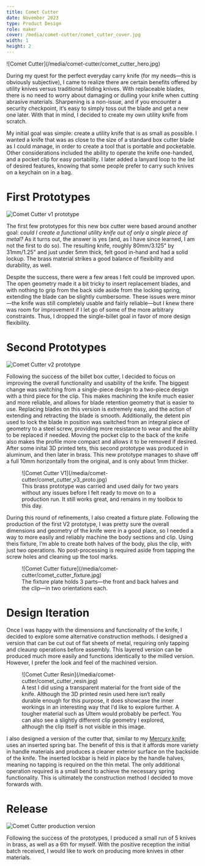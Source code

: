 ```yaml
---
title: Comet Cutter
date: November 2023
type: Product Design
role: maker
cover: /media/comet-cutter/comet_cutter_cover.jpg
width: 1
height: 2
---
```


<Full>
  ![Comet Cutter](/media/comet-cutter/comet_cutter_hero.jpg)
</Full>

During my quest for the perfect everyday carry knife (for my needs—this is obviously subjective), I came to realize there are certain benefits offered by utility knives versus traditional folding knives. With replaceable blades, there is no need to worry about damaging or dulling your knife when cutting abrasive materials. Sharpening is a non-issue, and if you encounter a security checkpoint, it&lsquo;s easy to simply toss out the blade and get a new one later. With that in mind, I decided to create my own utility knife from scratch.

My initial goal was simple: create a utility knife that is as small as possible. I wanted a knife that was as close to the size of a standard box cutter blade as I could manage, in order to create a tool that is portable and pocketable. Other considerations included the ability to operate the knife one-handed, and a pocket clip for easy portability. I later added a lanyard loop to the list of desired features, knowing that some people prefer to carry such knives on a keychain on in a bag.

# First Prototypes

![Comet Cutter v1 prototype](/media/comet-cutter/comet_cutter_v1_proto.jpg)

The first few prototypes for this new box cutter were based around another goal: _could I create a functional utility knife out of only a single piece of metal?_ As it turns out, the answer is yes (and, as I have since learned, I am not the first to do so). The resulting knife, roughly 80mm/3.125" by 31mm/1.25" and just under 5mm thick, felt good in-hand and had a solid lockup. The brass material strikes a good balance of flexibility and durability, as well.

Despite the success, there were a few areas I felt could be improved upon. The open geometry made it a bit tricky to insert replacement blades, and with nothing to grip from the back side aside from the locking spring, extending the blade can be slightly cumbersome. These issues were minor—the knife was still completely usable and fairly reliable—but I knew there was room for improvement if I let go of some of the more arbitrary constraints. Thus, I dropped the single-billet goal in favor of more design flexibility.

# Second Prototypes

![Comet Cutter v2 prototype](/media/comet-cutter/comet_cutter_v2_proto.jpg)

Following the success of the billet box cutter, I decided to focus on improving the overall functionality and usability of the knife. The biggest change was switching from a single-piece design to a two-piece design with a third piece for the clip. This makes machining the knife much easier and more reliable, and allows for blade retention geometry that is easier to use. Replacing blades on this version is extremely easy, and the action of extending and retracting the blade is smooth. Additionally, the detent pin used to lock the blade in position was switched from an integral piece of geometry to a steel screw, providing more resistance to wear and the ability to be replaced if needed. Moving the pocket clip to the back of the knife also makes the profile more compact and allows it to be removed if desired. After some inital 3D printed tets, this second prototype was produced in aluminum, and then later in brass. This new prototype manages to shave off a full 10mm horizontally from the original, and is only about 1mm thicker.

<Figure>
  ![Comet Cutter V1](/media/comet-cutter/comet_cutter_v3_proto.jpg)
  <figcaption>
    This brass prototype was carried and used daily for two years without any issues before I felt ready to move on to a production run. It still works great, and remains in my toolbox to this day.
  </figcaption>
</Figure>

During this round of refinements, I also created a fixture plate. Following the production of the first V2 prototype, I was pretty sure the overall dimensions and geometry of the knife were in a good place, so I needed a way to more easily and reliably machine the body sections and clip. Using theis fixture, I&lsquo;m able to create both halves of the body, plus the clip, with just two operations. No post-processing is required aside from tapping the screw holes and cleaning up the tool marks.

<Figure>
  ![Comet Cutter fixture](/media/comet-cutter/comet_cutter_fixture.jpg)
  <figcaption>
    The fixture plate holds 3 parts&mdash;the front and back halves and the clip&mdash;in two orientations each.
  </figcaption>
</Figure>

# Design Iteration

Once I was happy with the dimensions and functionality of the knife, I decided to explore some alternative construction methods. I designed a version that can be cut out of flat sheets of metal, requiring only tapping and cleaunp operations before assembly. This layered version can be produced much more easily and functions identically to the milled version. However, I prefer the look and feel of the machined version.

<Figure>
  ![Comet Cutter Resin](/media/comet-cutter/comet_cutter_resin.jpg)
  <figcaption>
    A test I did using a transparent material for the front side of the knife. Although the 3D printed resin used here isn&lsquo;t really durable enough for this purpose, it does showcase the inner workings in an interesting way that I&lsquo;d like to explore further. A tougher material such as Ultem would probably be perfect. You can also see a slightly different clip geometry I explored, although the clip itself is not visible in this image.
  </figcaption>
</Figure>

I also designed a version of the cutter that, similar to my [Mercury knife](/projects/mercury), uses an inserted spring bar. The benefit of this is that it affords more variety in handle materials and produces a cleaner exterior surface on the backside of the knife. The inserted lockbar is held in place by the handle halves, meaning no tapping is required on the thin metal. The only additional operation required is a small bend to achieve the necessary spring functionality. This is ultimately the construction method I decided to move forwards with.

# Release

<Wide>![Comet Cutter production version](/media/comet-cutter/comet-cutter-final.jpg)</Wide>

Following the success of the prototypes, I produced a small run of 5 knives in brass, as well as a 6th for myself. With the positive reception the initial batch received, I would like to work on producing more knives in other materials.